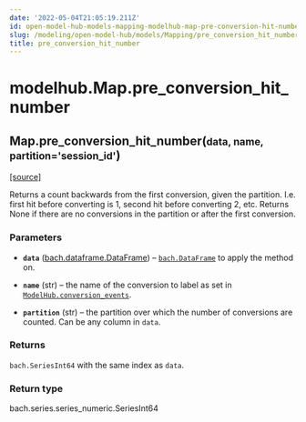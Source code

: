 ```yaml
---
date: '2022-05-04T21:05:19.211Z'
id: open-model-hub-models-mapping-modelhub-map-pre-conversion-hit-number
slug: /modeling/open-model-hub/models/Mapping/pre_conversion_hit_number/
title: pre_conversion_hit_number
---
```


# modelhub.Map.pre_conversion_hit_number

<div className="method">

<h2 className="signature-method"><span className="additional-name">Map.</span><span className="name">pre_conversion_hit_number(</span><small className="parameter-list"><span className="parameter" id="data">data</span>, <span className="parameter" id="name">name</span>, <span className="parameter" id="partition">partition='session_id'</span></small>)</h2>


&#8203;<span className="view-source">[[source]](https://github.com/objectiv/objectiv-analytics/blob/main/modelhub/modelhub/map.py)</span>

<div className="content">

Returns a count backwards from the first conversion, given the partition. I.e. first hit before
converting is 1, second hit before converting 2, etc. Returns None if there are no conversions
in the partition or after the first conversion.


### Parameters

* **`data`** ([bach.dataframe.DataFrame](/modeling/bach/api-reference/DataFrame/index.mdx)) – [`bach.DataFrame`](/modeling/bach/api-reference/DataFrame/index.mdx) to apply the method on.


* **`name`** (str) – the name of the conversion to label as set in
[`ModelHub.conversion_events`](/modeling/open-model-hub/api-reference/ModelHub/modelhub.ModelHub.conversion_events.mdx).


* **`partition`** (str) – the partition over which the number of conversions are counted. Can be any column
in `data`.





### Returns

`bach.SeriesInt64` with the same index as `data`.



### Return type

bach.series.series_numeric.SeriesInt64



</div>


</div>
